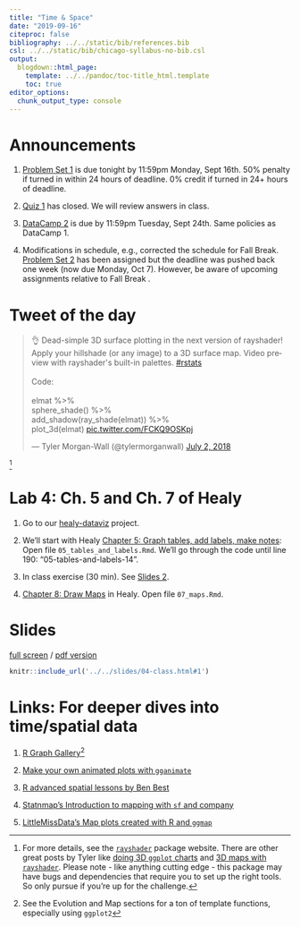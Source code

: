 ```yaml
---
title: "Time & Space"
date: "2019-09-16"
citeproc: false
bibliography: ../../static/bib/references.bib
csl: ../../static/bib/chicago-syllabus-no-bib.csl
output:
  blogdown::html_page:
    template: ../../pandoc/toc-title_html.template
    toc: true
editor_options: 
  chunk_output_type: console
---
```


# Announcements

1. [Problem Set 1](../../assignment/01-problem-set.html) is due tonight by 11:59pm Monday, Sept 16th. 50% penalty if turned in within 24 hours of deadline. 0% credit if turned in 24+ hours of deadline.

2. [Quiz 1](../../assignment/01-quiz.html) has closed. We will review answers in class.

3. [DataCamp 2](../../assignment/02-datacamp.html) is due by 11:59pm Tuesday, Sept 24th. Same policies as DataCamp 1.

4. Modifications in schedule, e.g., corrected the schedule for Fall Break. [Problem Set 2](../../assignment/02-problem-set.html) has been assigned but the deadline was pushed back one week (now due Monday, Oct 7). However, be aware of upcoming assignments relative to Fall Break .

# Tweet of the day

<blockquote class="twitter-tweet"><p lang="en" dir="ltr">👌 Dead-simple 3D surface plotting in the next version of rayshader! Apply your hillshade (or any image) to a 3D surface map. Video preview with rayshader&#39;s built-in palettes. <a href="https://twitter.com/hashtag/rstats?src=hash&amp;ref_src=twsrc%5Etfw">#rstats</a><br><br>Code:<br><br>elmat %&gt;%<br> sphere_shade() %&gt;% <br> add_shadow(ray_shade(elmat)) %&gt;% <br> plot_3d(elmat) <a href="https://t.co/FCKQ9OSKpj">pic.twitter.com/FCKQ9OSKpj</a></p>&mdash; Tyler Morgan-Wall (@tylermorganwall) <a href="https://twitter.com/tylermorganwall/status/1013760588307095552?ref_src=twsrc%5Etfw">July 2, 2018</a></blockquote> <script async src="https://platform.twitter.com/widgets.js" charset="utf-8"></script>
^[For more details, see the [`rayshader`](https://www.rayshader.com/) package website. There are other great posts by Tyler like [doing 3D `ggplot` charts](https://www.tylermw.com/3d-ggplots-with-rayshader/) and [3D maps with `rayshader`](https://www.tylermw.com/3d-maps-with-rayshader/).  Please note - like anything cutting edge -  this package may have bugs and dependencies that require you to set up the right tools. So only pursue if you're up for the challenge.]

# Lab 4: Ch. 5 and Ch. 7 of Healy

1. Go to our [healy-dataviz](https://rstudio.cloud/spaces/22733/project/160035) project.

2. We'll start with Healy [Chapter 5: Graph tables, add labels, make notes](http://socviz.co/workgeoms.html): Open file `05_tables_and_labels.Rmd`. We'll go through the code until line 190: "05-tables-and-labels-14".

3. In class exercise (30 min). See [Slides 2](../../slides/04-class.html#2).

4. [Chapter 8: Draw Maps](http://socviz.co/maps.html#maps) in Healy. Open file `07_maps.Rmd`.

# Slides

[full screen](../../slides/04-class.html#1) / [pdf version](https://github.com/wesslen/dsba5122-fall2019/raw/master/public/files/dsba5122-fall2019-04-class.pdf)

```r
knitr::include_url('../../slides/04-class.html#1')
```

# Links: For deeper dives into time/spatial data

1. [R Graph Gallery](http://r-graph-gallery.com)^[See the Evolution and Map sections for a ton of template functions, especially using `ggplot2`]

2. [Make your own animated plots with `gganimate`](https://gganimate.com/)

3. [R advanced spatial lessons by Ben Best](http://benbestphd.com/R-adv-spatial-lessons/tidy.html)

4. [Statnmap's Introduction to mapping with `sf` and company](https://statnmap.com/2018-07-14-introduction-to-mapping-with-sf-and-co/)

5. [LittleMissData's Map plots created with R and `ggmap`](https://www.littlemissdata.com/blog/maps)

